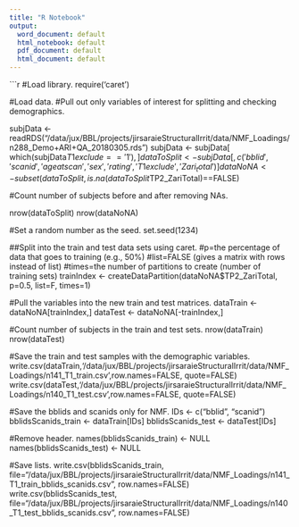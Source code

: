 ```yaml
---
title: "R Notebook"
output:
  word_document: default
  html_notebook: default
  pdf_document: default
  html_document: default
---
```



```r
#Load library.
require('caret')


#Load data. #Pull out only variables of interest for splitting and checking demographics.

subjData <- readRDS("/data/jux/BBL/projects/jirsaraieStructuralIrrit/data/NMF_Loadings/n288_Demo+ARI+QA_20180305.rds")
subjData <- subjData[ which(subjData$T1exclude=='1'),] 
dataToSplit <- subjData[,c('bblid','scanid','ageatscan','sex','rating','T1exclude','Zari_total')]
dataNoNA <- subset(dataToSplit,is.na(dataToSplit$TP2_ZariTotal)==FALSE)


#Count number of subjects before and after removing NAs.

nrow(dataToSplit)
nrow(dataNoNA)

#Set a random number as the seed.
set.seed(1234)

##Split into the train and test data sets using caret.
#p=the percentage of data that goes to training (e.g., 50%)
#list=FALSE (gives a matrix with rows instead of list) 
#times=the number of partitions to create (number of training sets)
trainIndex <- createDataPartition(dataNoNA$TP2_ZariTotal, p=0.5, list=F, times=1)

#Pull the variables into the new train and test matrices.
dataTrain <- dataNoNA[trainIndex,]
dataTest <- dataNoNA[-trainIndex,]

#Count number of subjects in the train and test sets.
nrow(dataTrain)
nrow(dataTest)

#Save the train and test samples with the demographic variables.
write.csv(dataTrain,'/data/jux/BBL/projects/jirsaraieStructuralIrrit/data/NMF_Loadings/n141_T1_train.csv',row.names=FALSE, quote=FALSE)
write.csv(dataTest,'/data/jux/BBL/projects/jirsaraieStructuralIrrit/data/NMF_Loadings/n140_T1_test.csv',row.names=FALSE, quote=FALSE)

#Save the bblids and scanids only for NMF.
IDs <- c("bblid", "scanid")
bblidsScanids_train <- dataTrain[IDs]
bblidsScanids_test <- dataTest[IDs]

#Remove header.
names(bblidsScanids_train) <- NULL
names(bblidsScanids_test) <- NULL

#Save lists.
write.csv(bblidsScanids_train, file="/data/jux/BBL/projects/jirsaraieStructuralIrrit/data/NMF_Loadings/n141_T1_train_bblids_scanids.csv", row.names=FALSE)
write.csv(bblidsScanids_test, file="/data/jux/BBL/projects/jirsaraieStructuralIrrit/data/NMF_Loadings/n140_T1_test_bblids_scanids.csv", row.names=FALSE)

